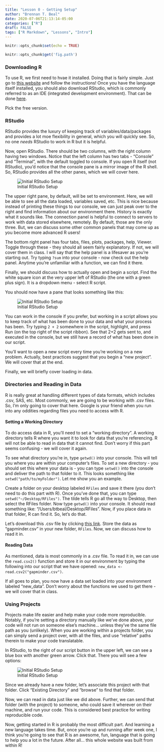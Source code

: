 ```yaml
---
title: "Lesson 0 - Getting Setup"
author: "Brennan T. Beal"
date: 2020-07-06T21:13:14-05:00
categories: ["R"]
draft: FALSE
tags: ["R Markdown", "Lessons", "Intro"]
---
```


```r
knitr::opts_chunk$set(echo = TRUE)
```

```r
knitr::opts_chunk$get('fig.path')
```
### Downloading R
To use R, we first need to hvae it installed. Doing that is fairly simple. Just go to [this website](https://cloud.r-project.org/) and follow the instructions! Once you have the language itself installed, you should also download RStudio, which is commonly referred to as an IDE (integrated development environment). That can be done [here](https://rstudio.com/products/rstudio/download/).  
  
Pick the free version.  
  
### RStudio
RStudio provides the luxury of keeping track of variables/data/packages and provides a lot moe flexibility in general, which you will quickly see. So, no one *needs* RStudio to work in R but it is helpful.  
  
Now, open RStudio. There should be two columns, with the right column having two windows. Notice that the left column has two tabs - "Console" and "Terminal", with the default toggled to console. If you open R itself (not RStudio), you'd notice that the console pane is a mirror image of the R shell. So, RStudio provides all the other panes, which we will cover here.  
  
![Initial RStudio Setup](/RStudioPanes.png)  
  
The upper right pane, by default, will be set to environment. Here, we will be able to see all the data loaded, variables saved, etc. This is nice because instead of printing these things to our console, we can just peak over to the right and find information about our environment there. History is exactly what it sounds like. The connection panel is helpful to connect to servers to work with data stored elsewhere, remotely. By default, those are the only three. But, we can discuss some other common panels that may come up as you become more advanced R users!  
  
The bottom right panel has four tabs, files, plots, packages, help, Viewer. Toggle through these - they should all seem fairly explanatory. If not, we will cover them in class. I will say that the help panel is a lifesaver as you're starting out. Try typing `?sum` into your console - now check out the help panel. Anytime you're unfamiliar with a function, we can find it there.  
  
Finally, we should discuss how to actually open and begin a script. Find the white square icon at the very upper left of RStudio (the one with a green plus sign). It is a dropdown menu - select R script.  
  
You should now have a pane that looks something like this:  
  
![Initial RStudio Setup](/RStudioScript.png)  
  
You can work in the console if you prefer, but working in a script allows you to keep track of what has been done to your data and what your process has been. Try typing `2 + 2` somewhere in the script, highlight, and press Run (on the top right of the script ribbon). See that 2+2 gets sent to, and executed in the console, but we still have a record of what has been done in our script.  
  
You'll want to open a new script every time you're working on a new problem. Actually, best practices suggest that you begin a "new project". We will cover that at the end. 
  
Finally, we will briefly cover loading in data.  

### Directories and Reading in Data
R is really great at handling different types of data formats, which includes .csv, SAS, etc. Most commonly, we are going to be working with .csv files. So, I'm only going to cover that here. Google is your friend when you run into any oddities regarding files you need to access with R.  
  
#### Setting a Working Directory
To do access data in R, you'll need to set a "working directory". A working directory tells R where you want it to look for data that you're referencing. R will not be able to read in data that it cannot find. Don't worry if this part seems confusing - we will cover it again.  
  
To see what directory you're in, type `getwd()` into your console. This will tell you where you are within your computer's files. To set a new directory - you should set this where your data is - you can type `setwd()` into the console and deliver the path to that folder to it. This looks something like `setwd("path/to/myFolder")`. Let me show you an example.  
  
Create a folder on your desktop labeled `RFiles` and save it there (you don't need to do this part with R). Once you've done that, you can type `setwd("~/Desktop/RFiles")`. The tilde tells R go all the way to Desktop, then select the RFiles folder. Now type `getwd()` into your console. It should read something like: "/Users/btbeal/Desktop/RFiles". Now, if you place data in that folder, R can find it. So, let's do that.  
  
Let's download this .csv file by clicking [this link](../../data/income_per_person.csv). Store the data as "gapminder.csv" in your new folder, `RFiles`. Now, we can discuss how to read it in.  
  
#### Reading Data
As mentioned, data is most commonly in a .csv file. To read it in, we can use the `read.csv2()` function and store it in our environment by typing the following into our script that we have opened: `new_data <- read.csv2("gapminder.csv")`.  
  
If all goes to plan, you now have a data set loaded into your environment labeled "new_data". Don't worry about the functions we used to get there - we will cover that in class.  
  
### Using Projects
Projects make life easier and help make your code more reproducible. Notably, if you're setting a directory manually like we've done above, your code will not run on someone else's machine... unless they've the same file path as you (unlikely). When you are working within a projects folder, you can simply send a project over, with all the files, and use "relative" paths therein to make your code translatable.  
  
In RStudio, to the right of our script button in the upper left, we can see a blue box with another green arrow. Click that. There you will see a few options:  
  
![Initial RStudio Setup](/Directory.png)  
  
Since we already have a new folder, let's associate this project with that folder. Click "Existing Directory" and "browse" to find that folder.  
  
Now, we can read in data just like we did above. Further, we can send that folder (with the project) to someone, who could save it wherever on their machine, and run your code. This is considered best practice for writing reproducible code.  
  
  
  
  
Now, getting started in R is probably the most difficult part. And learning a new language takes time. But, once you're up and running after week one, I think you're going to see that R is an awesome, fun, language that is going to help you a lot in the future. After all... this whole website was built from within R!